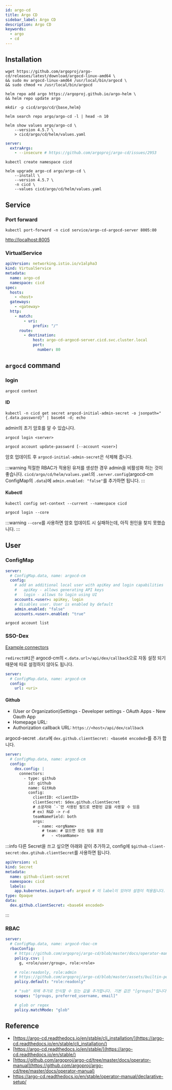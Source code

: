 ```yaml
---
id: argo-cd
title: Argo CD
sidebar_label: Argo CD
description: Argo CD
keywords:
  - argo
  - cd
---
```


## Installation

```shell
wget https://github.com/argoproj/argo-cd/releases/latest/download/argocd-linux-amd64 \
&& sudo mv argocd-linux-amd64 /usr/local/bin/argocd \
&& sudo chmod +x /usr/local/bin/argocd
```

```shell
helm repo add argo https://argoproj.github.io/argo-helm \
&& helm repo update argo
```

```shell
mkdir -p cicd/argo/cd/{base,helm}
```

```shell
helm search repo argo/argo-cd -l | head -n 10
```

```shell
helm show values argo/argo-cd \
    --version 4.5.7 \
    > cicd/argo/cd/helm/values.yaml
```

```yaml title="cicd/argo/cd/values.yaml"
server:
  extraArgs:
    - --insecure # https://github.com/argoproj/argo-cd/issues/2953
```

```shell
kubectl create namespace cicd
```

```shell
helm upgrade argo-cd argo/argo-cd \
    --install \
    --version 4.5.7 \
    -n cicd \
    --values cicd/argo/cd/helm/values.yaml
```

## Service

### Port forward

```shell
kubectl port-forward -n cicd service/argo-cd-argocd-server 8005:80
```

[http://localhost:8005](http://localhost:8005)

### VirtualService

```yaml title="cicd/argo/cd/base/virtual-service.yaml" {8,10}
apiVersion: networking.istio.io/v1alpha3
kind: VirtualService
metadata:
  name: argo-cd
  namespace: cicd
spec:
  hosts:
    - <host>
  gateways:
    - <gateway>
  http:
    - match:
        - uri:
            prefix: "/"
      route:
        - destination:
            host: argo-cd-argocd-server.cicd.svc.cluster.local
            port:
              number: 80
```

## `argocd` command

### login

```shell
argocd context
```

#### ID

```shell
kubectl -n cicd get secret argocd-initial-admin-secret -o jsonpath="{.data.password}" | base64 -d; echo
```

admin의 초기 암호를 알 수 있습니다.

```shell
argocd login <server>
```

```shell
argocd account update-password [--account <user>]
```

암호 업데이트 후 `argocd-initial-admin-secret`은 삭제해 줍니다.

:::warning
적절한 RBAC가 적용된 유저를 생성한 경우 admin을 비활성화 하는 것이 좋습니다. `cicd/argo/cd/helm/values.yaml`의 `.server.config`(argocd-cm ConfigMap의 `.data`)에 `admin.enabled: "false"`를 추가하면 됩니다.
:::

#### Kubectl

```shell
kubectl config set-context --current --namespace cicd
```

```shell
argocd login --core
```

:::warning
`--core`를 사용하면 암호 업데이트 시 실패하는데, 아직 원인을 찾지 못했습니다.
:::

## User

### ConfigMap

```yaml title="cicd/argo/cd/helm/values.yaml"
server:
  # ConfigMap.data, name: argocd-cm
  config:
    # add an additional local user with apiKey and login capabilities
    #   apiKey - allows generating API keys
    #   login - allows to login using UI
    accounts.<user>: apiKey, login
    # disables user. User is enabled by default
    admin.enabled: "false"
    accounts.<user>.enabled: "true"
```

```shell
argocd account list
```

### SSO-Dex

[Example connectors](https://github.com/dexidp/website/tree/main/content/docs/connectors)

`redirectURI`은 argocd-cm의 `<.data.url>/api/dex/callback`으로 자동 설정 되기 때문에 따로 설정하지 않아도 됩니다.

```yaml title="cicd/argo/cd/helm/values.yaml"
server:
  # ConfigMap.data, name: argocd-cm
  config:
    url: <uri>
```

#### Github

- (User or Organization)Settings - Developer settings - OAuth Apps - New Oauth App
- Homepage URL:
- Authorization callback URL: `https://<host>/api/dex/callback`

argocd-secret `.data`에 `dex.github.clientSecret: <base64 encoded>`를 추가 합니다.

```yaml title="cicd/argo/cd/helm/values.yaml"
server:
  # ConfigMap.data, name: argocd-cm
  config:
    dex.config: |
      connectors:
        - type: github
          id: github
          name: GitHub
          config:
            clientID: <clientID>
            clientSecret: $dex.github.clientSecret
            # 소문자와 `-`만 사용된 필드로 변환된 값을 사용할 수 있음
            # ex) R&D -> r-d
            teamNameField: both
            orgs:
              - name: <orgName>
                # team: # 없으면 모든 팀을 포함
                #   - <teamName>
```

:::info
다른 Secret을 쓰고 싶으면 아래와 같이 추가하고, config에 `$github-client-secret:dex.gtihub.clientSecret`를 사용하면 됩니다.

```yaml
apiVersion: v1
kind: Secret
metadata:
  name: github-client-secret
  namespace: cicd
  labels:
    app.kubernetes.io/part-of: argocd # 이 label이 있어야 설정이 적용됩니다.
type: Opaque
data:
  dex.github.clientSecret: <base64 encoded>
```

:::

### RBAC

```yaml title="cicd/argo/cd/helm/values.yaml"
server:
  # ConfigMap.data, name: argocd-rbac-cm
  rbacConfig:
    # https://github.com/argoproj/argo-cd/blob/master/docs/operator-manual/rbac.md
    policy.csv: |
      g, <role/user/group>, role:<role>

    # role:readonly, role:admin
    # https://github.com/argoproj/argo-cd/blob/master/assets/builtin-policy.csv
    policy.default: "role:readonly"

    # "sub" 외에 추가로 인식할 수 있는 값을 추가합니다. 기본 값은 "[groups]"입니다.
    scopes: "[groups, preferred_username, email]"

    # glob or regex
    policy.matchMode: "glob"
```

## Reference

- [https://argo-cd.readthedocs.io/en/stable/cli_installation/](https://argo-cd.readthedocs.io/en/stable/cli_installation/)
- [https://argo-cd.readthedocs.io/en/stable/](https://argo-cd.readthedocs.io/en/stable/)
- [https://github.com/argoproj/argo-cd/tree/master/docs/operator-manual](https://github.com/argoproj/argo-cd/tree/master/docs/operator-manual)
- https://argo-cd.readthedocs.io/en/stable/operator-manual/declarative-setup/
